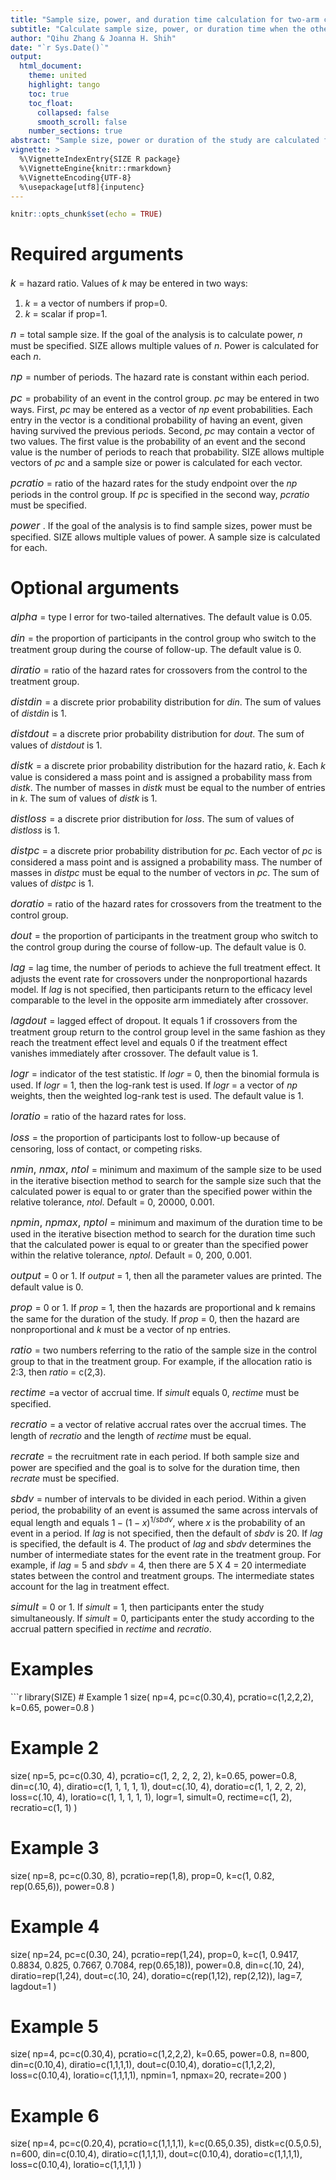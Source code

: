 ```yaml
---
title: "Sample size, power, and duration time calculation for two-arm clinical trials with survival endpoints"
subtitle: "Calculate sample size, power, or duration time when the other two parameters are fixed. "
author: "Qihu Zhang & Joanna H. Shih"
date: "`r Sys.Date()`"
output:
  html_document:
    theme: united
    highlight: tango
    toc: true
    toc_float:
      collapsed: false
      smooth_scroll: false
    number_sections: true
abstract: "Sample size, power or duration of the study are calculated for survival endpoints with time-dependent rates of event, crossover, and loss to follow-up. The calculation allows for the specification of a wide range of complexities commonly occurring in clinical trials including nonproportional hazards, lag in treatment effect, and uncertainties in treatment benefit. It was based on the method of Lakatos (1986, 1988) and previously implemented in SAS."
vignette: >
  %\VignetteIndexEntry{SIZE R package}
  %\VignetteEngine{knitr::rmarkdown}
  %\VignetteEncoding{UTF-8}
  %\usepackage[utf8]{inputenc}
---
```



```r
knitr::opts_chunk$set(echo = TRUE)
```

# Required arguments
<font size="3"> $k$ </font> = hazard ratio. Values of $k$ may be entered in two ways:

1. $k$ = a vector of numbers if prop=0.
2. $k$ = scalar if prop=1.

<font size="3"> $n$ </font> = total sample size. If the goal of the analysis is to calculate power, $n$ must be specified. SIZE allows multiple values of $n$. Power is calculated for each $n$.

<font size="3"> $np$ </font> = number of periods. The hazard rate is constant within each period.

<font size="3"> $pc$ </font> = probability of an event in the control group. $pc$ may be entered in two ways. First, $pc$ may be entered as a vector of $np$ event probabilities. Each entry in the vector is a conditional probability of having an event, given having survived the previous periods. Second, $pc$ may contain a vector of two values. The first value is the probability of an event and the second value is the number of periods to reach that probability. SIZE allows multiple vectors of $pc$ and a sample size or power is calculated for each vector.

<font size="3"> $pcratio$ </font> = ratio of the hazard rates for the study endpoint over the $np$ periods in the control group. If $pc$ is specified in the second way, $pcratio$ must be specified.

<font size="3"> $power$ </font>.  If the goal of the analysis is to find sample sizes, power must be specified. SIZE allows multiple values of power. A sample size is calculated for each.

# Optional arguments
<font size="3"> $alpha$ </font> = type I error for two-tailed alternatives. The default value is 0.05.

<font size="3"> $din$ </font>  = the proportion of participants in the control group who switch to the treatment group during the course of follow-up. The default value is 0. 

<font size="3"> $diratio$ </font> = ratio of the hazard rates for crossovers from the control to the treatment group.

<font size="3"> $distdin$ </font> = a discrete prior probability distribution for $din$. The sum of values of $distdin$ is 1.

<font size="3"> $distdout$ </font>  = a discrete prior probability distribution for $dout$. The sum of values of $distdout$ is 1.

<font size="3"> $distk$ </font>  = a discrete prior probability distribution for the hazard ratio, $k$. Each $k$ value is considered a mass point and is assigned a probability mass from $distk$. The number of masses in $distk$ must be equal to the number of entries in $k$. The sum of values of $distk$ is 1.

<font size="3"> $distloss$ </font> = a discrete prior distribution for $loss$. The sum of values of $distloss$ is 1.

<font size="3"> $distpc$ </font> = a discrete prior probability distribution for $pc$. Each vector of $pc$ is considered a mass point and is assigned a probability mass. The number of masses in $distpc$ must be equal to the number of vectors in $pc$. The sum of values of $distpc$ is 1.

<font size="3"> $doratio$ </font> = ratio of the hazard rates for crossovers from the treatment to the control group.

<font size="3"> $dout$ </font> = the proportion of participants in the treatment group who switch to the control group during the course of follow-up. The default value is 0.

<font size="3"> $lag$ </font> = lag time, the number of periods to achieve the full treatment effect. It adjusts the event rate for crossovers under the nonproportional hazards model. If $lag$ is not specified, then participants return to the efficacy level comparable to the level in the opposite arm immediately after crossover. 

<font size="3"> $lagdout$ </font> = lagged effect of dropout. It equals $1$ if crossovers from the treatment group return to the control group level in the same fashion as they reach the treatment effect level and equals 0 if the treatment effect vanishes immediately after crossover. The default value is 1.

<font size="3"> $logr$ </font> = indicator of the test statistic. If $logr$ = 0, then the binomial formula is used. If $logr$ = 1, then the log-rank test is used. If $logr$ = a vector of $np$ weights, then the weighted log-rank test is used. The default value is 1.

<font size="3"> $loratio$ </font> = ratio of the hazard rates for loss.

<font size="3"> $loss$ </font> = the proportion of participants lost to follow-up because of censoring, loss of contact, or competing risks.

<font size="3"> $nmin$, $nmax$, $ntol$ </font> = minimum and maximum of the sample size to be used in the iterative bisection method to search for the sample size such that the calculated power is equal to or grater than the specified power within the
relative tolerance, $ntol$. Default  = 0, 20000, 0.001.

<font size="3"> $npmin$, $npmax$, $nptol$ </font>  = minimum and maximum of the duration time to be used in the iterative bisection method to search for the duration time such that the calculated power is equal to or greater than the specified power within the relative tolerance, $nptol$. Default  = 0, 200, 0.001.

<font size="3"> $output$ </font> = 0 or 1. If $output$ = 1, then all the parameter values are printed. The default value is 0.

<font size="3"> $prop$ </font> = 0 or 1. If $prop$ = 1, then the hazards are proportional and k remains the same for the duration of the study. If $prop$ = 0, then the hazard are nonproportional and $k$ must be a vector of np entries.

<font size="3"> $ratio$ </font> = two numbers referring to the ratio of the sample size in the control group to that in the treatment group. For example, if the allocation ratio is 2:3, then $ratio$  = c(2,3).

<font size="3"> $rectime$ </font> =a vector of accrual time. If $simult$ equals 0, $rectime$ must be specified.

<font size="3"> $recratio$ </font> = a vector of relative accrual rates over the accrual times. The length of $recratio$ and the length of $rectime$ must be equal.

<font size="3"> $recrate$ </font>  = the recruitment rate in each period. If both sample size and power are specified and the goal is to solve for the duration time, then $recrate$ must be specified.

<font size="3"> $sbdv$ </font> = number of intervals to be divided in each period. Within a given period, the probability of an event is assumed the same across intervals of equal length and equals $1 - (1 - x)^{1/sbdv}$, where $x$ is the probability of an event in a period. If $lag$ is not specified, then the default of $sbdv$ is 20. If $lag$ is specified, the default is 4. The product of $lag$ and $sbdv$ determines the number of intermediate states for the event rate in the treatment group. For example, if $lag$ = 5 and $sbdv$ = 4, then there are 5 X 4 = 20 intermediate states between the control and treatment groups. The intermediate states account for the lag in treatment effect.

<font size="3"> $simult$ </font> = 0 or 1. If $simult$ = 1, then participants enter the study simultaneously. If $simult$ = 0, participants enter the study according to the accrual pattern specified in $rectime$ and $recratio$.

# Examples 
```r
library(SIZE)
# Example 1
size(
  np=4,
  pc=c(0.30,4),
  pcratio=c(1,2,2,2),
  k=0.65,
  power=0.8
)

# Example 2
size(
  np=5,
  pc=c(0.30, 4),
  pcratio=c(1, 2, 2, 2, 2),
  k=0.65,
  power=0.8,
  din=c(.10, 4),
  diratio=c(1, 1, 1, 1, 1),
  dout=c(.10, 4),
  doratio=c(1, 1, 2, 2, 2),
  loss=c(.10, 4),
  loratio=c(1, 1, 1, 1, 1),
  logr=1,
  simult=0,
  rectime=c(1, 2),
  recratio=c(1, 1)
)

# Example 3
size(
  np=8,
  pc=c(0.30, 8),
  pcratio=rep(1,8),
  prop=0,
  k=c(1, 0.82, rep(0.65,6)),
  power=0.8
)


# Example 4
size(
  np=24,
  pc=c(0.30, 24),
  pcratio=rep(1,24),
  prop=0,
  k=c(1, 0.9417, 0.8834, 0.825, 0.7667, 0.7084, rep(0.65,18)),
  power=0.8,
  din=c(.10, 24),
  diratio=rep(1,24),
  dout=c(.10, 24),
  doratio=c(rep(1,12), rep(2,12)),
  lag=7,
  lagdout=1
)

# Example 5
size(
  np=4,
  pc=c(0.30,4),
  pcratio=c(1,2,2,2),
  k=0.65,
  power=0.8,
  n=800,
  din=c(0.10,4),
  diratio=c(1,1,1,1),
  dout=c(0.10,4),
  doratio=c(1,1,2,2),
  loss=c(0.10,4),
  loratio=c(1,1,1,1),
  npmin=1,
  npmax=20,
  recrate=200
)

# Example 6
size(
  np=4,
  pc=c(0.20,4),
  pcratio=c(1,1,1,1),
  k=c(0.65,0.35),
  distk=c(0.5,0.5),
  n=600,
  din=c(0.10,4),
  diratio=c(1,1,1,1),
  dout=c(0.10,4),
  doratio=c(1,1,1,1),
  loss=c(0.10,4),
  loratio=c(1,1,1,1)
)

